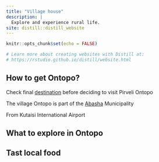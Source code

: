 ```yaml
---
title: "Village house"
description: |
  Explore and experience rural life.
site: distill::distill_website
---
```



```r
knitr::opts_chunk$set(echo = FALSE)

# Learn more about creating websites with Distill at:
# https://rstudio.github.io/distill/website.html

```

## How to get Ontopo?

Check final [destination](https://goo.gl/maps/JEShWW4shghSaDLCA) before deciding to visit Pirveli Ontopo

The village Ontopo is part of the [Abasha](https://www.google.com/maps/place/%E1%83%90%E1%83%91%E1%83%90%E1%83%A8%E1%83%90/data=!4m2!3m1!1s0x405c540482872587:0xb63670b21d6a34b1?sa=X&ved=2ahUKEwj3z6nOlK_4AhUASvEDHRdFCuEQ8gF6BAhgEAE) Municipality

From Kutaisi International Airport 




## What to explore in Ontopo



## Tast local food
